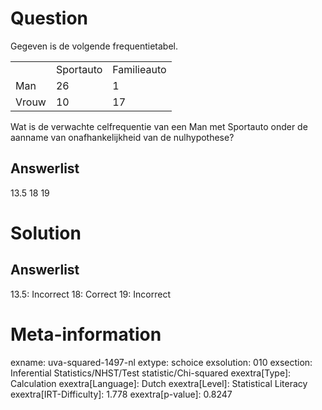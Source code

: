 Question
========

Gegeven is de volgende frequentietabel.

  ------- ----------- -------------
          Sportauto   Familieauto
  Man     26          1
  Vrouw   10          17
  ------- ----------- -------------

Wat is de verwachte celfrequentie van een Man met Sportauto onder de
aanname van onafhankelijkheid van de nulhypothese?

Answerlist
----------

13.5
18
19

Solution
========

Answerlist
----------

13.5: Incorrect
18: Correct
19: Incorrect

Meta-information
================
exname: uva-squared-1497-nl
extype: schoice
exsolution: 010
exsection: Inferential Statistics/NHST/Test statistic/Chi-squared
exextra[Type]: Calculation
exextra[Language]: Dutch
exextra[Level]: Statistical Literacy
exextra[IRT-Difficulty]: 1.778
exextra[p-value]: 0.8247
